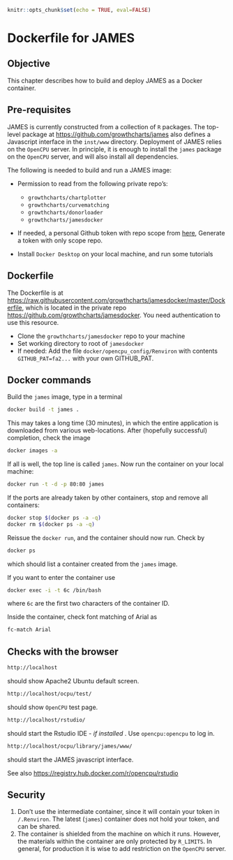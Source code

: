 
```r
knitr::opts_chunk$set(echo = TRUE, eval=FALSE)
```

# Dockerfile for JAMES

## Objective

This chapter describes how to build and deploy JAMES as a Docker container.

## Pre-requisites

JAMES is currently constructed from a collection of `R` packages. The top-level package at <https://github.com/growthcharts/james> also defines a Javascript interface in the `inst/www` directory. Deployment of JAMES relies on the `OpenCPU` server. In principle, it is enough to install the `james` package on the `OpenCPU` server, and will also install all dependencies. 

The following is needed to build and run a JAMES image:

- Permission to read from the following private repo's: 

    - `growthcharts/chartplotter`
    - `growthcharts/curvematching`
    - `growthcharts/donorloader`
    - `growthcharts/jamesdocker`
    
- If needed, a personal Github token with repo scope from [here](https://help.github.com/en/github/authenticating-to-github/creating-a-personal-access-token-for-the-command-line), Generate a token with only scope repo.

- Install `Docker Desktop` on your local machine, and run some tutorials

## Dockerfile

The Dockerfile is at <https://raw.githubusercontent.com/growthcharts/jamesdocker/master/Dockerfile>, which is located in the private repo <https://github.com/growthcharts/jamesdocker>. You need authentication to use this resource.

- Clone the `growthcharts/jamesdocker` repo to your machine
- Set working directory to root of `jamesdocker`
- If needed: Add the file `docker/opencpu_config/Renviron` with contents `GITHUB_PAT=fa2...` with your own GITHUB_PAT.

## Docker commands 

Build the `james` image, type in a terminal

```bash
docker build -t james .
```

This may takes a long time (30 minutes), in which the entire application is downloaded from various web-locations. After (hopefully successful) completion, check the image

```bash
docker images -a
```

If all is well, the top line is called `james`. Now run the container on your local machine:

```bash
docker run -t -d -p 80:80 james
```

If the ports are already taken by other containers, stop and remove all containers:

```bash
docker stop $(docker ps -a -q)
docker rm $(docker ps -a -q)
```

Reissue the `docker run`, and the container should now run. Check by

```bash
docker ps
```

which should list a container created from the `james` image.

If you want to enter the container use

```bash
docker exec -i -t 6c /bin/bash
```

where `6c` are the first two characters of the container ID.

Inside the container, check font matching of Arial as

```bash
fc-match Arial
```


## Checks with the browser

```bash
http://localhost
```

should show Apache2 Ubuntu default screen.

```bash
http://localhost/ocpu/test/
```

should show `OpenCPU` test page.

```bash
http://localhost/rstudio/
```

should start the Rstudio IDE - *if installed* . Use `opencpu:opencpu` to log in.


```bash
http://localhost/ocpu/library/james/www/
```

should start the JAMES javascript interface. 

See also <https://registry.hub.docker.com/r/opencpu/rstudio>

## Security

1. Don't use the intermediate container, since it will contain your token in `/.Renviron`. The latest (`james`) container does not hold your token, and can be shared.
2. The container is shielded from the machine on which it runs. However, the materials within the container are only protected by `R_LIMITS`. In general, for production it is wise to add restriction on the `OpenCPU` server.


